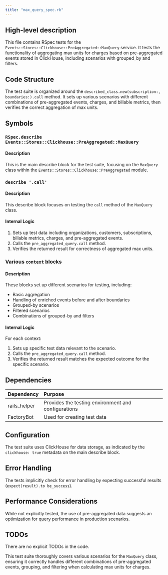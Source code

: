 ```yaml
---
title: "max_query_spec.rb"
---
```


## High-level description
This file contains RSpec tests for the `Events::Stores::Clickhouse::PreAggregated::MaxQuery` service. It tests the functionality of aggregating max units for charges based on pre-aggregated events stored in ClickHouse, including scenarios with grouped_by and filters.

## Code Structure
The test suite is organized around the `described_class.new(subscription:, boundaries:).call` method. It sets up various scenarios with different combinations of pre-aggregated events, charges, and billable metrics, then verifies the correct aggregation of max units.

## Symbols

### `RSpec.describe Events::Stores::Clickhouse::PreAggregated::MaxQuery`
#### Description
This is the main describe block for the test suite, focusing on the `MaxQuery` class within the `Events::Stores::Clickhouse::PreAggregated` module.

### `describe '.call'`
#### Description
This describe block focuses on testing the `call` method of the `MaxQuery` class.

#### Internal Logic
1. Sets up test data including organizations, customers, subscriptions, billable metrics, charges, and pre-aggregated events.
2. Calls the `pre_aggregated_query.call` method.
3. Verifies the returned result for correctness of aggregated max units.

### Various `context` blocks
#### Description
These blocks set up different scenarios for testing, including:
- Basic aggregation
- Handling of enriched events before and after boundaries
- Grouped-by scenarios
- Filtered scenarios
- Combinations of grouped-by and filters

#### Internal Logic
For each context:
1. Sets up specific test data relevant to the scenario.
2. Calls the `pre_aggregated_query.call` method.
3. Verifies the returned result matches the expected outcome for the specific scenario.

## Dependencies
| Dependency | Purpose |
|:-----------|:--------|
| rails_helper | Provides the testing environment and configurations |
| FactoryBot | Used for creating test data |

## Configuration
The test suite uses ClickHouse for data storage, as indicated by the `clickhouse: true` metadata on the main describe block.

## Error Handling
The tests implicitly check for error handling by expecting successful results (`expect(result).to be_success`).

## Performance Considerations
While not explicitly tested, the use of pre-aggregated data suggests an optimization for query performance in production scenarios.

## TODOs
There are no explicit TODOs in the code.

This test suite thoroughly covers various scenarios for the `MaxQuery` class, ensuring it correctly handles different combinations of pre-aggregated events, grouping, and filtering when calculating max units for charges.